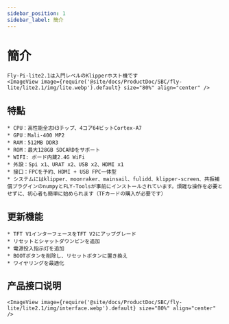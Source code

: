 ```yaml
---
sidebar_position: 1
sidebar_label: 簡介
---
```


# 簡介

    Fly-Pi-lite2.1は入門レベルのKlipperホスト機です
    <ImageView image={require('@site/docs/ProductDoc/SBC/fly-lite/lite2.1/img/lite.webp').default} size="80%" align="center" />

## 特點

    * CPU：高性能全志H3チップ、4コア64ビットCortex-A7
    * GPU：Mali-400 MP2
    * RAM：512MB DDR3
    * ROM：最大128GB SDCARDをサポート
    * WIFI: ボード内蔵2.4G WiFi
    * 外設：Spi x1、URAT x2、USB x2、HDMI x1
    * 接口：FPCを予約、HDMI + USB FPC一体型
    * システムにはklipper、moonraker、mainsail、fulidd、klipper-screen、共振補償プラグインのnumpyとFLY-Toolsが事前にインストールされています。煩雑な操作を必要とせずに、初心者も簡単に始められます（TFカードの購入が必要です）

## 更新機能

    * TFT V1インターフェースをTFT V2にアップグレード
    * リセットとシャットダウンピンを追加
    * 電源投入指示灯を追加
    * BOOTボタンを削除し、リセットボタンに置き換え
    * ワイヤリングを最適化

## 产品接口说明

    <ImageView image={require('@site/docs/ProductDoc/SBC/fly-lite/lite2.1/img/interface.webp').default} size="80%" align="center" />